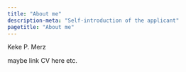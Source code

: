 ```yaml
---
title: "About me"
description-meta: "Self-introduction of the applicant"
pagetitle: "About me"
---
```


Keke P. Merz

maybe link CV here etc.